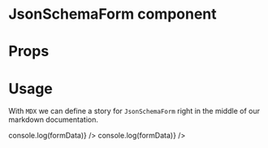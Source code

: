 
<Meta title="MDX|JsonSchemaForm" component={JsonSchemaForm} />

# JsonSchemaForm component

<Description of={JsonSchemaForm} />

# Props

<Props of={JsonSchemaForm} />

# Usage

With `MDX` we can define a story for `JsonSchemaForm` right in the middle of our
markdown documentation.

<Preview>
  <Story name="with schema only">
    <JsonSchemaForm formSchema={object("formSchema", schema)} onSubmit={({ formData }) => console.log(formData)} />
  </Story>
</Preview>
<Preview>
  <Story name="with schema and from data">
    <JsonSchemaForm
      formSchema={object("formSchema", schema)}
      formData={object("formData", data)}
      onSubmit={({ formData }) => console.log(formData)}
    />
  </Story>
</Preview>
